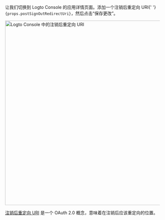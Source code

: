 <p>
  让我们切换到 Logto Console 的应用详情页面。添加一个注销后重定向 URI{' '}
  <code>{props.postSignOutRedirectUri}</code>，然后点击“保存更改”。
</p>

<img alt="Logto Console 中的注销后重定向 URI" src={props.figureSrc} width="600px" />

[注销后重定向 URI](https://openid.net/specs/openid-connect-rpinitiated-1_0.html#RPLogout) 是一个 OAuth 2.0 概念，意味着在注销后应该重定向的位置。
